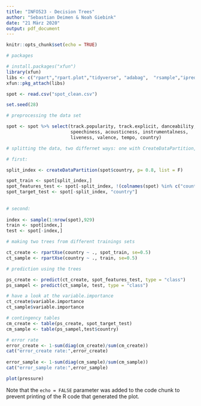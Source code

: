 ```yaml
---
title: "INFO523 - Decision Trees"
author: "Sebastian Deimen & Noah Giebink"
date: "21 März 2020"
output: pdf_document
---
```


```r
knitr::opts_chunk$set(echo = TRUE)

# packages

# install.packages("xfun")
library(xfun)
libs <- c("rpart","rpart.plot","tidyverse", "adabag",  "rsample","ipred","randomForest","gbm","DMwR2")
xfun::pkg_attach(libs)

spot <- read.csv("spot_clean.csv")

set.seed(28)
```



```r
# preprocessing the data set 

spot <- spot %>% select(track.popularity, track.explicit, danceability, key, loudness, mode, 
                        speechiness, acousticness, instrumentalness,
                        liveness, valence, tempo, country)

# splitting the data, two differnet ways: one with CreateDataPartition, second with sample

# first: 

split_index <- createDataPartition(spot$country, p= 0.8, list = F)

spot_train <- spot[split_index,]
spot_features_test <- spot[-split_index, !(colnames(spot) %in% c("country"))]
spot_target_test <- spot[-split_index, "country"]
  
  
# second:   
  
index <- sample(1:nrow(spot),929)
train <- spot[index,]
test <- spot[-index,]


```


```r
# making two trees from different trainings sets

ct_create <- rpartXse(country ~ ., spot_train, se=0.5)
ct_sample <- rpartXse(country ~ ., train, se=0.5)

# prediction using the trees

ps_create <- predict(ct_create, spot_features_test, type = "class")
ps_sampel <- predict(ct_sample, test, type = "class")

# have a look at the variable.importance
ct_create$variable.importance
ct_sample$variable.importance

# contingency tables
cm_create <- table(ps_create, spot_target_test)
cm_sample <- table(ps_sampel,test$country)

# error rate
error_create <- 1-sum(diag(cm_create)/sum(cm_create))
cat("error_create rate:",error_create)
                    
error_sample <- 1-sum(diag(cm_sample)/sum(cm_sample))
cat("error_sample rate:",error_sample)
```





















```r
plot(pressure)
```

Note that the `echo = FALSE` parameter was added to the code chunk to prevent printing of the R code that generated the plot.
